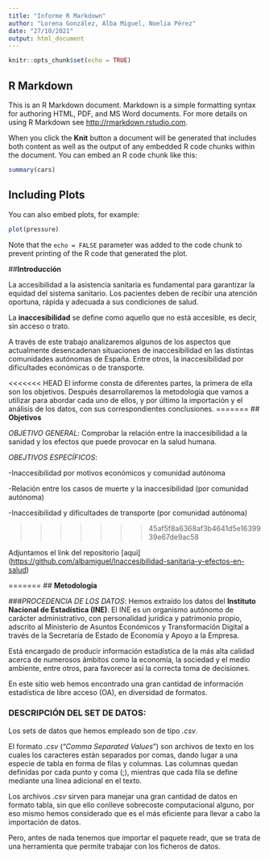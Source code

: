 ```yaml
---
title: "Informe R Markdown"
author: "Lorena González, Alba Miguel, Noelia Pérez"
date: "27/10/2021"
output: html_document
---
```


```r
knitr::opts_chunk$set(echo = TRUE)
```

## R Markdown

This is an R Markdown document. Markdown is a simple formatting syntax for authoring HTML, PDF, and MS Word documents. For more details on using R Markdown see <http://rmarkdown.rstudio.com>.

When you click the **Knit** button a document will be generated that includes both content as well as the output of any embedded R code chunks within the document. You can embed an R code chunk like this:

```r
summary(cars)
```

## Including Plots

You can also embed plots, for example:

```r
plot(pressure)
```

Note that the `echo = FALSE` parameter was added to the code chunk to prevent printing of the R code that generated the plot.

\#\#__Introducción__

La accesibilidad a la asistencia sanitaria es fundamental para garantizar la equidad del sistema sanitario. Los pacientes deben de recibir una atención oportuna, rápida y adecuada a sus condiciones de salud.

La **inaccesibilidad** se define como aquello que no está accesible, es decir, sin acceso o trato.

A través de este trabajo analizaremos algunos de los aspectos que actualmente desencadenan situaciones de inaccesibilidad en las distintas comunidades autónomas de España. Entre otros, la inaccesibilidad por dificultades económicas o de transporte.

<<<<<<< HEAD
El informe consta de diferentes partes, la primera de ella son los objetivos. Después desarrollaremos la metodología que vamos a utilizar para abordar cada uno de ellos, y por último la importación y el análisis de los datos, con sus correspondientes conclusiones.
=======
## __Objetivos__

_OBJETIVO GENERAL_:
Comprobar la relación entre la inaccesibilidad a la sanidad y los efectos que
puede provocar en la salud humana. 

_OBEJTIVOS ESPECÍFICOS_:  

  -Inaccesibilidad por motivos económicos y comunidad autónoma 

  -Relación entre los casos de muerte y la inaccesibilidad (por comunidad autónoma)  

  -Inaccesibilidad y dificultades de transporte (por comunidad autónoma) 


>>>>>>> 45af5f8a6368af3b4641d5e1639939e67de9ac58

Adjuntamos el link del repositorio [aqui] (<https://github.com/albamiguel/Inaccesibilidad-sanitaria-y-efectos-en-salud>)

=======
## __Metodología__

###_PROCEDENCIA DE LOS DATOS_:
Hemos extraído los datos del __Instituto Nacional de Estadística (INE)__.
El INE es un organismo autónomo de carácter administrativo, con personalidad jurídica y patrimonio propio, adscrito al Ministerio de Asuntos Económicos y Transformación Digital a través de la Secretaría de Estado de Economía y Apoyo a la Empresa. 

Está encargado de producir información estadística de la más alta calidad acerca de numerosos ámbitos como la economía, la sociedad y el medio ambiente, entre otros, para favorecer así la correcta toma de decisiones. 

En este sitio web hemos encontrado una gran cantidad de información estadística de libre acceso (OA), en diversidad de formatos.  


### __DESCRIPCIÓN DEL SET DE DATOS__:  

Los sets de datos que hemos empleado son de tipo _.csv_.

El formato _.csv_ (“*Comma Separated Values*") son archivos de texto en los cuales los caracteres están separados por comas, dando lugar a una especie de tabla en forma de filas y columnas. Las columnas quedan definidas por cada punto y coma (;), mientras que cada fila se define mediante una línea adicional en el texto.  

Los archivos *.csv* sirven para manejar una gran cantidad de datos en formato tabla, sin que ello conlleve sobrecoste computacional alguno, por eso mismo hemos considerado que es el más eficiente para llevar a cabo la importación de datos. 

Pero, antes de nada tenemos que importar el paquete readr, que se trata de una herramienta que permite trabajar con los ficheros de datos. 